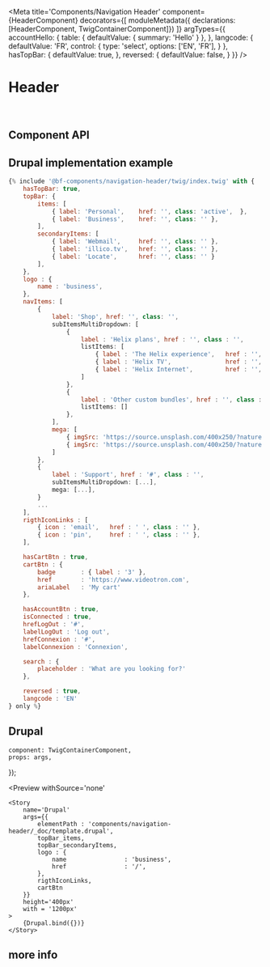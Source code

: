 


<Meta 
    title='Components/Navigation Header' 
    component={HeaderComponent}
    decorators={[
        moduleMetadata({ declarations: [HeaderComponent, TwigContainerComponent]})
    ]}
    argTypes={{
        accountHello: {
            table: { defaultValue: { summary: 'Hello' } },
        },
        langcode: {
            defaultValue: 'FR',
            control: { 
                type: 'select',
                options: ['EN', 'FR'],
            }
        },
        hasTopBar: {
            defaultValue: true,
        },
        reversed: {
            defaultValue: false,
        }
    }}
/>


# Header

<br/>

## Component API

<Props of={HeaderComponent} />



## Drupal implementation example

```jsx
{% include '@bf-components/navigation-header/twig/index.twig' with {
    hasTopBar: true,
    topBar: {
        items: [
            { label: 'Personal',    href: '', class: 'active',  },
            { label: 'Business',    href: '', class: '' },
        ],
        secondaryItems: [
            { label: 'Webmail',     href: '', class: '' },
            { label: 'illico.tv',   href: '', class: '' },
            { label: 'Locate',      href: '', class: '' }
        ],
    },
    logo : {
        name : 'business',
    },
    navItems: [
        {
            label: 'Shop', href: '', class: '',
            subItemsMultiDropdown: [
                {
                    label : 'Helix plans', href : '', class : '',
                    listItems: [
                        { label : 'The Helix experience',   href : '', class : '' },
                        { label : 'Helix TV',               href : '', class : '' },
                        { label : 'Helix Internet',         href : '', class : '' },
                    ]
                },
                {
                    label : 'Other custom bundles', href : '', class : '',
                    listItems: []
                },
            ],
            mega: [
                { imgSrc: 'https://source.unsplash.com/400x250/?nature', imgAlt: 'Thumbnail', href: '#', title: '', text: '' },
                { imgSrc: 'https://source.unsplash.com/400x250/?nature', imgAlt: 'Thumbnail', href: '#', title: '', text: '' },
            ]
        },
        {
            label : 'Support', href : '#', class : '',
            subItemsMultiDropdown: [...],
            mega: [...],
        }
        ...
    ],
    rigthIconLinks : [
        { icon : 'email',   href : ' ', class : '' },
        { icon : 'pin',     href : ' ', class : '' },
    ],

    hasCartBtn : true,
    cartBtn : {
        badge       : { label : '3' },
        href        : 'https://www.videotron.com',
        ariaLabel   : 'My cart'
    },

    hasAccountBtn : true,
    isConnected : true,
    hrefLogOut : '#',
    labelLogOut : 'Log out',
    hrefConnexion : '#',
    labelConnexion : 'Connexion',

    search : {
        placeholder : 'What are you looking for?'
    },

    reversed : true,
    langcode : 'EN'
} only %}
```





## Drupal

    component: TwigContainerComponent,
    props: args,
});

<Preview
    withSource='none'
>
    <Story 
        name='Drupal'
        args={{ 
            elementPath : 'components/navigation-header/_doc/template.drupal',
            topBar_items,
            topBar_secondaryItems,
            logo : {
                name                : 'business',
                href                : '/',
            },
            rigthIconLinks,
            cartBtn
        }}
        height='400px'
        with = '1200px'
    >
        {Drupal.bind({})}
    </Story>
</Preview>

## more info